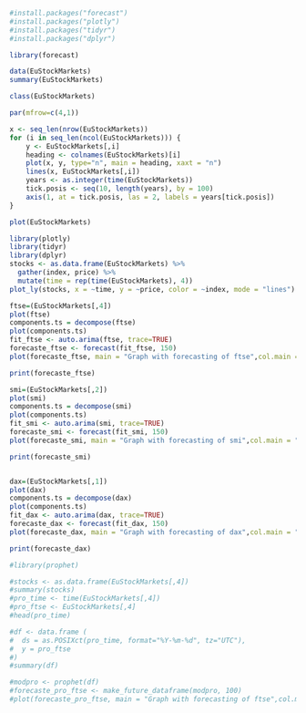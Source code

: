
```r
#install.packages("forecast")
#install.packages("plotly")
#install.packages("tidyr")
#install.packages("dplyr")
```

```r
library(forecast)
```



```r
data(EuStockMarkets)
summary(EuStockMarkets)
```
```r
class(EuStockMarkets)

```

```r
par(mfrow=c(4,1))

x <- seq_len(nrow(EuStockMarkets))
for (i in seq_len(ncol(EuStockMarkets))) {
    y <- EuStockMarkets[,i]
    heading <- colnames(EuStockMarkets)[i]
    plot(x, y, type="n", main = heading, xaxt = "n")
    lines(x, EuStockMarkets[,i])
    years <- as.integer(time(EuStockMarkets))
    tick.posis <- seq(10, length(years), by = 100)
    axis(1, at = tick.posis, las = 2, labels = years[tick.posis])
}
```
```r
plot(EuStockMarkets)
```
```r
library(plotly)
library(tidyr)
library(dplyr)
stocks <- as.data.frame(EuStockMarkets) %>%
  gather(index, price) %>%
  mutate(time = rep(time(EuStockMarkets), 4))
plot_ly(stocks, x = ~time, y = ~price, color = ~index, mode = "lines")
```

```r
ftse=(EuStockMarkets[,4])
plot(ftse)
components.ts = decompose(ftse)
plot(components.ts)
fit_ftse <- auto.arima(ftse, trace=TRUE)
forecaste_ftse <- forecast(fit_ftse, 150)
plot(forecaste_ftse, main = "Graph with forecasting of ftse",col.main = "darkgreen") 

```
```r
print(forecaste_ftse)
```

```r
smi=(EuStockMarkets[,2])
plot(smi)
components.ts = decompose(smi)
plot(components.ts)
fit_smi <- auto.arima(smi, trace=TRUE)
forecaste_smi <- forecast(fit_smi, 150)
plot(forecaste_smi, main = "Graph with forecasting of smi",col.main = "darkgreen") 
```

```r
print(forecaste_smi)
```
```r

```


```r
dax=(EuStockMarkets[,1])
plot(dax)
components.ts = decompose(dax)
plot(components.ts)
fit_dax <- auto.arima(dax, trace=TRUE)
forecaste_dax <- forecast(fit_dax, 150)
plot(forecaste_dax, main = "Graph with forecasting of dax",col.main = "darkgreen") 
```

```r
print(forecaste_dax)
```

```r
#library(prophet)
```


```r
#stocks <- as.data.frame(EuStockMarkets[,4])
#summary(stocks)
#pro_time <- time(EuStockMarkets[,4])
#pro_ftse <- EuStockMarkets[,4]
#head(pro_time)
```

```r
#df <- data.frame (
#  ds = as.POSIXct(pro_time, format="%Y-%m-%d", tz="UTC"),
#  y = pro_ftse
#)
#summary(df)
```
```r

#modpro <- prophet(df)
#forecaste_pro_ftse <- make_future_dataframe(modpro, 100)
#plot(forecaste_pro_ftse, main = "Graph with forecasting of ftse",col.main = "darkgreen") 
```

